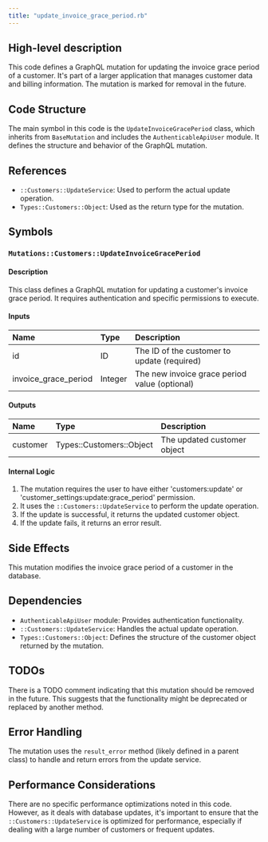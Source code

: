```yaml
---
title: "update_invoice_grace_period.rb"
---
```


## High-level description
This code defines a GraphQL mutation for updating the invoice grace period of a customer. It's part of a larger application that manages customer data and billing information. The mutation is marked for removal in the future.

## Code Structure
The main symbol in this code is the `UpdateInvoiceGracePeriod` class, which inherits from `BaseMutation` and includes the `AuthenticableApiUser` module. It defines the structure and behavior of the GraphQL mutation.

## References
- `::Customers::UpdateService`: Used to perform the actual update operation.
- `Types::Customers::Object`: Used as the return type for the mutation.

## Symbols

### `Mutations::Customers::UpdateInvoiceGracePeriod`
#### Description
This class defines a GraphQL mutation for updating a customer's invoice grace period. It requires authentication and specific permissions to execute.

#### Inputs
| Name | Type | Description |
|:-----|:-----|:------------|
| id | ID | The ID of the customer to update (required) |
| invoice_grace_period | Integer | The new invoice grace period value (optional) |

#### Outputs
| Name | Type | Description |
|:-----|:-----|:------------|
| customer | Types::Customers::Object | The updated customer object |

#### Internal Logic
1. The mutation requires the user to have either 'customers:update' or 'customer_settings:update:grace_period' permission.
2. It uses the `::Customers::UpdateService` to perform the update operation.
3. If the update is successful, it returns the updated customer object.
4. If the update fails, it returns an error result.

## Side Effects
This mutation modifies the invoice grace period of a customer in the database.

## Dependencies
- `AuthenticableApiUser` module: Provides authentication functionality.
- `::Customers::UpdateService`: Handles the actual update operation.
- `Types::Customers::Object`: Defines the structure of the customer object returned by the mutation.

## TODOs
There is a TODO comment indicating that this mutation should be removed in the future. This suggests that the functionality might be deprecated or replaced by another method.

## Error Handling
The mutation uses the `result_error` method (likely defined in a parent class) to handle and return errors from the update service.

## Performance Considerations
There are no specific performance optimizations noted in this code. However, as it deals with database updates, it's important to ensure that the `::Customers::UpdateService` is optimized for performance, especially if dealing with a large number of customers or frequent updates.